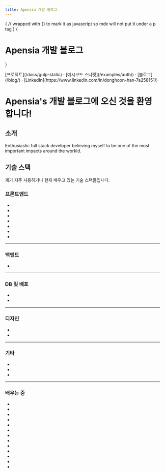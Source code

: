 ```yaml
---
title: Apensia 개발 블로그
---
```



{
// wrapped with {} to mark it as javascript so mdx will not put it under a p tag
}
{<h1 className="text-center font-extrabold md:text-5xl mt-8">Apensia 개발 블로그</h1>}

<div className="mt-16 mb-20 text-center">
  [프로젝트](/docs/gulp-static) · [예시코드 스니펫](/examples/auth/) · [블로그](/blog/) · [LinkedIn](https://www.linkedin.com/in/donghoon-han-7a258151/)
</div>

# Apensia's 개발 블로그에 오신 것을 환영합니다!

## 소개

Enthusiastic full stack developer believing myself to be one of the most important impacts around the workld.

## 기술 스택

제가 자주 사용하거나 현재 배우고 있는 기술 스택들입니다.

### 프론트엔드

<ul className="wrapper">
  <li id="html"><SiHtml5 /></li>
  <li id="css"><SiCss3 /></li>
  <li id="sass"><DiSass /></li>
  <li id="javascript"><SiJavascript/></li>
  <li id="typescript"><SiTypescript/></li>
  <li id="react"><SiReact /></li>
  <li id="gatsby"><SiGatsby/></li>
</ul>

<hr/>

### 백엔드

<ul className="wrapper">
  <li id="express"><SiExpress/></li>
</ul>

<hr/>

### DB 및 배포

<ul className="wrapper">
  <li id="heroku"><SiHeroku/></li>
  <li id="vercel"><SiVercel/></li>
</ul>

<hr/>

### 디자인

<ul className="wrapper">
  <li id="figma"><SiFigma/></li>
  <li id="premiere-pro"><SiAdobepremierepro/></li>
</ul>

<hr/>

### 기타

<ul className="wrapper">
  <li id="notion"><SiNotion/></li>
  <li id="slack"><SiSlack/></li>
  <li id="confluence"><SiConfluence/></li>
</ul>

<hr/>

### 배우는 중

<ul className="wrapper">
  <li id="graphql"><SiGraphql /></li>
  <li id="django"><SiDjango/></li>
  <li id="apollo-graphql"><SiApollographql/></li>
  <li id="aws"><SiAmazonaws/></li>
  <li id="postgresql"><SiPostgresql/></li>
  <li id="prisma"><SiPrisma/></li>
  <li id="next"><SiNextdotjs/></li>
  <li id="svelte"><SiSvelte/></li>
  <li id="after-effects"><SiAdobeaftereffects/></li>
  <li id="photoshop"><SiAdobephotoshop/></li>
  <li id="illustrator"><SiAdobeillustrator/></li>
  <li id="blender"><SiBlender/></li>
  <li id="three-js"><SiThreedotjs/></li>
</ul>
